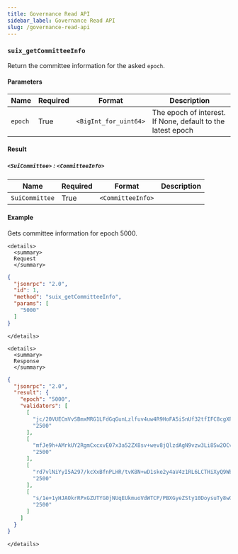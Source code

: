```yaml
---
title: Governance Read API
sidebar_label: Governance Read API
slug: /governance-read-api
---
```


### `suix_getCommitteeInfo`

Return the committee information for the asked `epoch`.

#### Parameters

| Name    | Required | Format                | Description                                                 |
| ------- | -------- | --------------------- | ----------------------------------------------------------- |
| `epoch` | True     | `<BigInt_for_uint64>` | The epoch of interest. If None, default to the latest epoch |

#### Result

##### `<SuiCommittee>` : `<CommitteeInfo>`

| Name           | Required | Format            | Description |
| -------------- | -------- | ----------------- | ----------- |
| `SuiCommittee` | True     | `<CommitteeInfo>` |             |

#### Example

Gets committee information for epoch 5000.

```mdx-code-block
<details>
  <summary>
  Request
  </summary>
```

```json
{
  "jsonrpc": "2.0",
  "id": 1,
  "method": "suix_getCommitteeInfo",
  "params": [
    "5000"
  ]
}
```

```mdx-code-block
</details>
```

```mdx-code-block
<details>
  <summary>
  Response
  </summary>
```

```json
{
  "jsonrpc": "2.0",
  "result": {
    "epoch": "5000",
    "validators": [
      [
        "jc/20VUECmVvSBmxMRG1LFdGqGunLzlfuv4uw4R9HoFA5iSnUf32tfIFC8cgXPnTAATJCwx0Cv/TJs5nPMKyOi0k1T4q/rKG38Zo/UBgCJ1tKxe3md02+Q0zLlSnozjU",
        "2500"
      ],
      [
        "mfJe9h+AMrkUY2RgmCxcxvE07x3a52ZX8sv+wev8jQlzdAgN9vzw3Li8Sw2OCvXYDrv/K0xZn1T0LWMS38MUJ2B4wcw0fru+xRmL4lhRPzhrkw0CwnSagD4jMJVevRoQ",
        "2500"
      ],
      [
        "rd7vlNiYyI5A297/kcXxBfnPLHR/tvK8N+wD1ske2y4aV4z1RL6LCTHiXyQ9WbDDDZihbOO6HWzx1/UEJpkusK2zE0sFW+gUDS218l+wDYP45CIr8B/WrJOh/0152ljy",
        "2500"
      ],
      [
        "s/1e+1yHJAOkrRPxGZUTYG0jNUqEUkmuoVdWTCP/PBXGyeZSty10DoysuTy8wGhrDsDMDBx2C/tCtDZRn8WoBUt2UzqXqfI5h9CX75ax8lJrsgc/oQp3GZQXcjR+8nT0",
        "2500"
      ]
    ]
  }
}
```

```mdx-code-block
</details>
```
